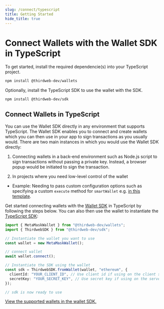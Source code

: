 ```yaml
---
slug: /connect/typescript
title: Getting Started
hide_title: true
---
```



# Connect Wallets with the Wallet SDK in TypeScript

To get started, install the required dependencie(s) into your TypeScript project.

```bash
npm install @thirdweb-dev/wallets
```

Optionally, install the TypeScript SDK to use the wallet with the SDK.

```bash
npm install @thirdweb-dev/sdk
```

## Connect Wallets in TypeScript

You can use the Wallet SDK directly in any environment that supports TypeScript.
The Wallet SDK enables you to connect and create wallets which you can then use in your app to sign transactions as you usually would.
There are two main instances in which you would use the Wallet SDK directly:

1. Connecting wallets in a back-end environment such as Node.js script to sign transactions without passing a private key.
   Instead, a browser popup would be initiated to sign the transaction.

2. In projects where you need low-level control of the wallet

- Example: Needing to pass custom configuration options such as specifying a custom `execute` method for `smartWallet` e.g. [in this template](https://github.com/thirdweb-example/unilogin/tree/main).

Get started connecting wallets with the [Wallet SDK](/wallet) in TypeScript by following the steps below. You can also then use the wallet to instantiate the [TypeScript SDK](/typescript):

```ts
import { MetaMaskWallet } from "@thirdweb-dev/wallets";
import { ThirdwebSDK } from "@thirdweb-dev/sdk";

// Instantiate the wallet you want to use
const wallet = new MetaMaskWallet();

// connect wallet
await wallet.connect();

// Instantiate the SDK using the wallet
const sdk = ThirdwebSDK.fromWallet(wallet, "ethereum", {
  clientId: "YOUR_CLIENT_ID", // Use client id if using on the client side, get it from dashboard settings
  secretKey: "YOUR_SECRET_KEY", // Use secret key if using on the server, get it from dashboard settings
});

// sdk is now ready to use
```

[View the supported wallets in the wallet SDK.](/connect/typescript/supported-wallets)

<br />

<div className="row" style={{ marginBottom: 0, padding: 8, paddingTop: 0 }}>
  <div className="col col--4" style={{ padding: 8, paddingBottom: 0 }}>
    <QuickstartCard
      name="Learn more about Wallet SDK"
      link="/typescript"
      image="/assets/product/wallet.png"
    />
  </div>
  <div className="col col--4" style={{ padding: 8, paddingBottom: 0 }}>
    <QuickstartCard
      name="Learn more about TypeScript SDK"
      link="/typescript"
      image="/assets/languages/typescript.png"
    />
  </div>
</div>
